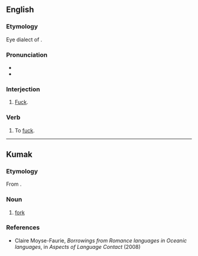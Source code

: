==English==

===Etymology===
Eye dialect of {{m|en|fuck}}.

=== Pronunciation===
* {{IPA|en|/ˈfuːk/}}
* {{rhymes|en|uːk}}

===Interjection===
{{en-interj}}

# {{lb|en|vulgar|Northern England}} [[fuck|Fuck]].

===Verb===
{{en-verb}}

# {{lb|en|vulgar|Northern England}} To [[fuck]].

----

==Kumak==

===Etymology===
From {{bor|nee|en|fork}}.

===Noun===
{{head|nee|noun}}

# [[fork]]

===References===
* Claire Moyse-Faurie, ''Borrowings from Romance languages in Oceanic languages'', in ''Aspects of Language Contact'' (2008) {{ISBN|3110206048}}